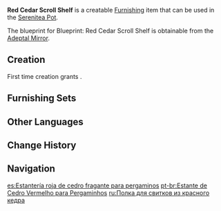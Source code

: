 {{Furnishing Infobox
|id             = 361206
|image          = Item Red Cedar Scroll Shelf.png
|category       = Large Furnishing
|subcategory    = Bookcase
|quality        = 3
|adeptal_energy = 60
|load           = 196
|reduced_load   = 147
|description    = A tall cedar bookshelf that can store ancient times and scrolls conveniently.<br />The staggered grille design is not only for aesthetic purposes but also improves work rate. It is said that these shelves are most popular among those who love to show off their book collections.
|blueprint      = Adeptal Mirror
|adeptal mirror = 1
}}
'''Red Cedar Scroll Shelf''' is a creatable [[Furnishing]] item that can be used in the [[Serenitea Pot]].

The blueprint for Blueprint: Red Cedar Scroll Shelf is obtainable from the [[Adeptal Mirror]].

==Creation==
First time creation grants {{Item|Trust|24|x=60}}.
{{Recipe
|type = Creation
|time = 14h
|Fragrant Cedar Wood = 12
|Red Dye = 6
|sort = Fragrant Cedar Wood;Red Dye
}}

==Furnishing Sets==
{{Craft Usage}}

==Other Languages==
{{Other Languages
|default_hidden = 1
|en      = Red Cedar Scroll Shelf
|zhs     = 朱漆垂香木卷轴书架
|zhs_rm  = Zhūqī Chuíxiāng-mù Juànzhóu Shūjià
|zht     = 朱漆垂香木卷軸書架
|zht_rm  = Zhūqī Chuíxiāng-mù Juànzhóu Shūjià
|ja      = 朱漆垂香の巻物棚
|ja_rm   = Shuurushi Suikou no Makimonodana{{Assumed}}
|ko      = 붉은 수향나무 두루마리 책장
|ko_rm   = Bulgeun Suhyangnamu Durumari Chaekjang
|es      = Estantería roja de cedro fragante para pergaminos
|fr      = Bibliothèque à parchemins rouge en cèdre
|ru      = Полка для свитков из красного кедра
|th      = ตู้ม้วนหนังสือไม้หอมสีแดง
|th_rm   = 
|vi      = Kệ Sách Cuộn Gỗ Thùy Hương Đỏ
|de      = Rot lackiertes Bücherregal aus Zedernholz mit Schriftrollen
|id      = Rak Gulungan Teks Merah dari Kayu Aras
|pt      = Estante de Cedro Vermelho para Pergaminhos
|tr      = Kırmızı Sedir Parşömen Dolabı
|it      = Libreria per pergamene in cedro rosso
}}

==Change History==
{{Change History|1.5}}

==Navigation==
{{Furnishing Navbox|interior}}

[[es:Estantería roja de cedro fragante para pergaminos]]
[[pt-br:Estante de Cedro Vermelho para Pergaminhos]]
[[ru:Полка для свитков из красного кедра]]
